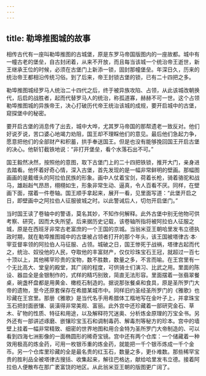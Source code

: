 ```yaml
---
---
---
```

title: 勒埠推图城的故事
---




相传古代有一座叫勒埠推图的古城堡，原是东罗马帝国版图内的一座故都。城中有一幢古老的堡垒，自古封闭着，从来不开放，而且每当该城一个统治帝王逝世，新王继承王位的时候，必须在古堡门上新添一锁，固封那幢堡垒。年深日久，历来的统治帝王都相沿传统习俗。到了后来，帝王封锁古堡的锁，已有二十四把之多。

勒埠推图城经罗马人统治二十四代之后，终于被异族攻陷、占领，从此该城改朝换代，后启的战胜者，起而代替罗马人的统治，称孤道寡，赫赫不可一世。这个占领勒埠推图城的异族帝王，决心打破历代帝王统治该城的成规，要开启城中的古堡，窥探堡中的秘密。

要开启古堡的消息传了出去，城中大哗，尤其罗马帝国的那帮遗老一致反对。他们好说歹说，苦口婆心地竭力劝阻，国王却不理睬他们的意见。最后他们急起力争，愿意把他们的全部财产和积蓄，拱手奉送国王。但是也没有能够挽回国王开启古堡的决心。他斩钉截铁地说：“非打开堡垒，看个水落石出不可。”

国王毅然决然，按照他的意图，取下古堡门上的二十四把铁锁，推开大门，亲身进去踏看。他怀着好奇心情，深入古堡，首先发现的是一幅非常鲜明的壁画。那幅图画画的是戴缠头的阿拉伯民族的形象。画中人仗着宝剑，荷着长枪，骑着骆驼和战马，雄赳赳气昂昂，栩栩如生，形象非常生动、逼真，令人百看不厌。同样，在壁画下面，摆着一件卷轴。国王顺手拿起来，展开一看，见里面写道：“此堡开启之日，即壁画中之阿拉伯人征服彼城之时。以此警诫后人，切勿开启堡门。”

当时国王读了卷轴中的警语，莫名其妙，不知作何解释。此外古堡中别无他物可供考察、研究，因而大失所望。后来据历史记载，该卷轴所指将被阿拉伯人征服之城，原是在西班牙非常古老富庶的一个王国的京城。当翁米亚王朝哈里发韦立德执政时期，就在勒埠推图城中的古堡被占领者打开的那个年头，该王国被塔律古·本·宰亚督率领的阿拉伯人马征服、占领。城破之日，国王惨死于战祸，塔律古起而代之，统治、奴役他的人民，夺取他的丰富财产，仅仅珍珠宝石王冠，就超过一百七十顶以上，其他稀罕珍贵的宝物，数不胜数，数量之多，不言而喻。在王宫里有一个无比高大、堂皇的殿堂，其广阔的程度，可供骑士们演习、比武之用。里面的陈设、器皿全是金银制作的，式样的精巧别致，简直无法形容。里面摆着一张翡翠餐桌，碗盏杯盘都是用黄金、橄榄石制造的。据说那张餐桌和食具，原是圣所罗门大帝的遗物，至今还原套保存在希腊某城市中。同样旧约圣经圣所罗门的《雅歌》也珍藏在王宫里。那册《雅歌》是当代名手用希腊体工楷地写在金叶子上，并拿珠宝玉石把封面嵌镶、装潢得非常美观、富丽。此外宫中还珍藏着一部研究金石、草木、矿物的性质、特征和用途，以及解释符咒迷奥、分析炼金原理的万宝全书。另外还有一部讲述琢磨、嵌镶珍宝玉石和调制毒药、解毒剂等秘方的珍本。宫中的墙壁上挂着一幅非常精致、细密的世界地图和用合金特为圣所罗门大帝制造的、可以看到四海七洲影像的一面椭圆形的稀奇宝镜。宫中还有两个仓库：一个储藏着一种效用极高的炼金药，可用一枚银币重的炼金药，就能把一千个银币炼成一千个金币。另一个仓库里珍藏的全是最名贵的红玉石，数量之多，更仆难数。那些稀罕宝贵的胜利品全被塔律古搜括、收集起来，解往巴格达，献给哈里发韦立德。接着阿拉伯人便散布在那广袤富饶的地区。从此翁米亚王朝的版图更广阔了。